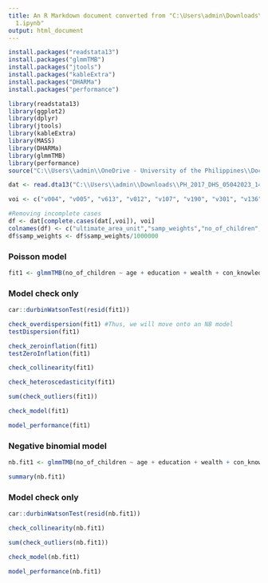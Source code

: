 ```yaml
---
title: An R Markdown document converted from "C:\Users\admin\Downloads\Paper-1-Poisson-Loglinear-Regression\Notebook
  1.ipynb"
output: html_document
---
```


```r
install.packages("readstata13")
install.packages("glmmTMB")
install.packages("jtools")
install.packages("kableExtra")
install.packages("DHARMa")
install.packages("performance")
```

```r
library(readstata13)
library(ggplot2)
library(dplyr)
library(jtools)
library(kableExtra)
library(MASS)
library(DHARMa)
library(glmmTMB)
library(performance)
source("C:\\Users\\admin\\OneDrive - University of the Philippines\\Documents\\show_table.R")
```

```r
dat <- read.dta13("C:\\Users\\admin\\Downloads\\PH_2017_DHS_05042023_1428_186917\\PHIR71DT\\PHIR71FL.DTA")
```

```r
voi <- c("v004", "v005", "v613", "v012", "v107", "v190", "v301", "v136")
```

```r
#Removing incomplete cases
df <- dat[complete.cases(dat[,voi]), voi]
colnames(df) <- c("ultimate_area_unit","samp_weights","no_of_children", "age", "education", "wealth", "con_knowledge", "hhsize")
df$samp_weights <- df$samp_weights/1000000

```

### Poisson model

```r
fit1 <- glmmTMB(no_of_children ~ age + education + wealth + con_knowledge + hhsize + (1|ultimate_area_unit), data =df, family = poisson, weights = samp_weights)
```

### Model check only

```r
car::durbinWatsonTest(resid(fit1))
```

```r
check_overdispersion(fit1) #Thus, we will move onto an NB model
testDispersion(fit1)
```

```r
check_zeroinflation(fit1)
testZeroInflation(fit1)
```

```r
check_collinearity(fit1)
```

```r
check_heteroscedasticity(fit1)
```

```r
sum(check_outliers(fit1))
```

```r
check_model(fit1)
```

```r
model_performance(fit1)
```

### Negative binomial model

```r
nb.fit1 <- glmmTMB(no_of_children ~ age + education + wealth + con_knowledge + hhsize + (1|ultimate_area_unit), data =df, family = nbinom2, weights = samp_weights)
```

```r
summary(nb.fit1)
```

### Model check only

```r
car::durbinWatsonTest(resid(nb.fit1))
```

<!-- # ```{r} -->

<!-- # check_overdispersion(nb.fit1) #Thus, we will move onto an NB model -->

<!-- # testDispersion(nb.fit1) -->

<!-- # ``` -->

<!-- #  -->

<!-- # ```{r} -->

<!-- # check_zeroinflation(nb.fit1) -->

<!-- # testZeroInflation(nb.fit1) -->

<!-- # ``` -->

```r
check_collinearity(nb.fit1)
```

```r
sum(check_outliers(nb.fit1))
```

```r
check_model(nb.fit1)
```

```r
model_performance(nb.fit1)
```
